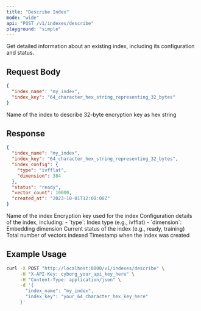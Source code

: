 ```yaml
---
title: "Describe Index"
mode: "wide"
api: "POST /v1/indexes/describe"
playground: "simple"
---
```


Get detailed information about an existing index, including its configuration and status.

## Request Body

```json
{
  "index_name": "my_index",
  "index_key": "64_character_hex_string_representing_32_bytes"
}
```

<Expandable title="parameters">
  <ParamField body="index_name" type="string" required="true">
    Name of the index to describe
  </ParamField>
  <ParamField body="index_key" type="string" required="true">
    32-byte encryption key as hex string
  </ParamField>
</Expandable>

## Response

```json
{
  "index_name": "my_index",
  "index_key": "64_character_hex_string_representing_32_bytes",
  "index_config": {
    "type": "ivfflat",
    "dimension": 384
  },
  "status": "ready",
  "vector_count": 10000,
  "created_at": "2023-10-01T12:00:00Z"
}
```

<Expandable title="response fields">
  <ResponseField name="index_name" type="string">
    Name of the index
  </ResponseField>
  <ResponseField name="index_key" type="string">
    Encryption key used for the index
  </ResponseField>
  <ResponseField name="index_config" type="object">
    Configuration details of the index, including:
    - `type`: Index type (e.g., ivfflat)
    - `dimension`: Embedding dimension
  </ResponseField>
  <ResponseField name="status" type="string">
    Current status of the index (e.g., ready, training)
  </ResponseField>
  <ResponseField name="vector_count" type="integer">
    Total number of vectors indexed
  </ResponseField>
  <ResponseField name="created_at" type="string">
    Timestamp when the index was created
  </ResponseField>
</Expandable>

## Example Usage

```bash
curl -X POST "http://localhost:8000/v1/indexes/describe" \
     -H "X-API-Key: cyborg_your_api_key_here" \
     -H "Content-Type: application/json" \
     -d '{
       "index_name": "my_index",
       "index_key": "your_64_character_hex_key_here"
     }'
```